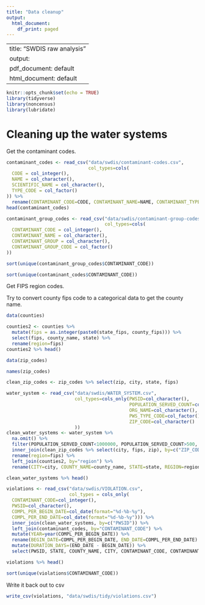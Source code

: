 ```yaml
---
title: "Data cleanup"
output:
  html_document:
    df_print: paged
---
```


---
title: "SWDIS raw analysis"
output:
  pdf_document: default
  html_document: default
---

```r
knitr::opts_chunk$set(echo = TRUE)
library(tidyverse)
library(noncensus)
library(lubridate)
```

# Cleaning up the water systems


Get the contaminant codes.

```r
contaminant_codes <- read_csv("data/swdis/contaminant-codes.csv",
                              col_types=cols(
  CODE = col_integer(),
  NAME = col_character(),
  SCIENTIFIC_NAME = col_character(),
  TYPE_CODE = col_factor()
)) %>%
  rename(CONTAMINANT_CODE=CODE, CONTAMINANT_NAME=NAME, CONTAMINANT_TYPE_CODE=TYPE_CODE)
head(contaminant_codes)

contaminant_group_codes <- read_csv("data/swdis/contaminant-group-codes.csv",
                                    col_types=cols(
  CONTAMINANT_CODE = col_integer(),
  CONTAMINANT_NAME = col_character(),
  CONTAMINANT_GROUP = col_character(),
  CONTAMINANT_GROUP_CODE = col_factor()
))
```

```r
sort(unique(contaminant_group_codes$CONTAMINANT_CODE))
```

```r
sort(unique(contaminant_codes$CONTAMINANT_CODE))
```


Get FIPS region codes.

Try to convert county fips code to a categorical data to get the county name.

```r
data(counties)

counties2 <- counties %>%
  mutate(fips = as.integer(paste0(state_fips, county_fips))) %>%
  select(fips, county_name, state) %>%
  rename(region=fips)
counties2 %>% head()
```

```r
data(zip_codes)

names(zip_codes)

clean_zip_codes <- zip_codes %>% select(zip, city, state, fips)
```

```r
water_system <- read_csv("data/swdis/WATER_SYSTEM.csv", 
                         col_types=cols_only(PWSID=col_character(),
                                             POPULATION_SERVED_COUNT=col_integer(),
                                             ORG_NAME=col_character(),
                                             PWS_TYPE_CODE=col_factor(),
                                             ZIP_CODE=col_character()
                         ))
clean_water_systems <- water_system %>%
  na.omit() %>%
  filter(POPULATION_SERVED_COUNT<1000000, POPULATION_SERVED_COUNT>500, PWS_TYPE_CODE=="CWS") %>%
  inner_join(clean_zip_codes %>% select(city, fips, zip), by=c("ZIP_CODE"="zip")) %>%
  rename(region=fips) %>%
  left_join(counties2, by="region") %>%
  rename(CITY=city, COUNTY_NAME=county_name, STATE=state, REGION=region)

clean_water_systems %>% head()

violations <- read_csv("data/swdis/VIOLATION.csv",
                       col_types = cols_only(
  CONTAMINANT_CODE=col_integer(),
  PWSID=col_character(),
  COMPL_PER_BEGIN_DATE=col_date(format="%d-%b-%y"),
  COMPL_PER_END_DATE=col_date(format="%d-%b-%y"))) %>%
  inner_join(clean_water_systems, by=c("PWSID")) %>%
  left_join(contaminant_codes, by="CONTAMINANT_CODE") %>%
  mutate(YEAR=year(COMPL_PER_BEGIN_DATE)) %>%
  rename(BEGIN_DATE=COMPL_PER_BEGIN_DATE, END_DATE=COMPL_PER_END_DATE) %>%
  mutate(DURATION_DAYS=(END_DATE - BEGIN_DATE)) %>%
  select(PWSID, STATE, COUNTY_NAME, CITY, CONTAMINANT_CODE, CONTAMINANT_NAME, YEAR, BEGIN_DATE, END_DATE, DURATION_DAYS)

violations %>% head()
```
```r
sort(unique(violations$CONTAMINANT_CODE))
```

Write it back out to csv

```r
write_csv(violations, "data/swdis/tidy/violations.csv")
```